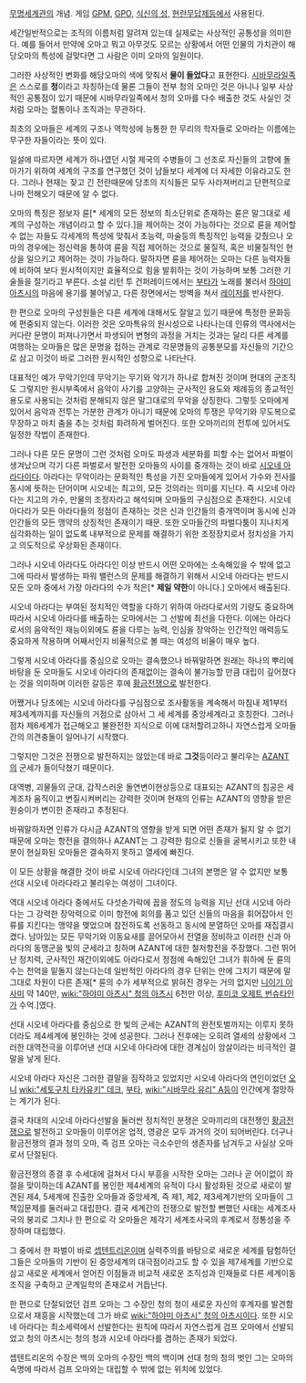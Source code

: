 [[무명세계관]]의 개념.
게임 [[GPM]], [[GPO]], [[식신의 성]], [[현란무답제]]등에서 사용된다.

세간일반적으로는 조직의 이름처럼 알려져 있는데 실제로는 사상적인 공통성을 의미한다. 예를 들어서 만약에 오마고 뭐고 아무것도 모르는 상황에서 어떤 인물의 가치관이 해당오마의 특성에 걸맞다면 그 사람은 이미 오마의 일원이다.

그러한 사상적인 변화를 해당오마의 색에 맞춰서 '''물이 들었다'''고 표현한다.
[[시바무라일족]]은 스스로를 '''청'''이라고 자칭하는데 물론 그들이 전부 청의 오마인 것은 아니나 일부 사상적인 공통점이 있기 때문에 시바무라일족에서 청의 오마를 다수 배출한 것도 사실인 것처럼 오마는 혈통이나 조직과는 무관하다.

최초의 오마들은 세계의 구조나 역학성에 능통한 한 무리의 학자들로 오마라는 이름에는 무구한 자들이라는 뜻이 있다.

일설에 따르자면 세계가 하나였던 시절 제국의 수병들이 그 선조로 자신들의 고향에 돌아가기 위하여 세계의 구조를 연구했던 것이 남들보다 세계에 더 자세한 이유라고도 한다.
그러나 현재는 잦고 긴 전란때문에 당초의 지식들은 모두 사라져버리고 단편적으로나마 전해오기 때문에 알 수 없다.

오마의 특징은 정보자 륜[* 세계의 모든 정보의 최소단위로 존재하는 륜은 말그대로 세계의 구성하는 개념이라고 할 수 있다.]을 제어하는 것이 가능하다는 것으로 륜을 제어할 수 없는 자들도 각세계의 특성에 맞춰서 초능력, 마술등의 특징적인 능력을 갖췄으나 오마의 경우에는 정신력을 통하여 륜을 직접 제어하는 것으로 물질적, 혹은 비물질적인 현상을 일으키고 제어하는 것이 가능하다.
말하자면 륜을 제어하는 오마는 다른 능력자들에 비하여 보다 원시적이지만 효율적으로 힘을 발휘하는 것이 가능하며 보통 그러한 기술들을 절기라고 부른다.
소설 리턴 투 건퍼레이드에서는 [[부타]]가 노래를 불러서 [[하야미 아츠시]]의 마음에 용기를 불어넣고, 다른 장면에서는 방벽을 쳐서 [[레이저]]를 반사한다.

한 편으로 오마의 구성원들은 다른 세계에 대해서도 잘알고 있기 때문에 특정한 문화등에 편중되지 않는다. 이러한 것은 오마특유의 원시성으로 나타나는데 인류의 역사에서는 커다란 문명이 퍼져나가면서 파생되어 변형의 과정을 거치는 것과는 달리 다른 세계를 여행하는 오마들은 많은 문명을 접하는 관계로 각문명들의 공통분모를 자신들의 기간으로 삼고 이것이 바로 그러한 원시적인 성향으로 나타난다.

대표적인 예가 무악기인데 무악기는 무기와 악기가 하나로 합쳐진 것이며 현대의 군조직도 그렇지만 원시부족에서 음악이 사기를 고양하는 군사적인 용도와 제례등의 종교적인 용도로 사용되는 것처럼 분해되지 않은 말그대로의 무악을 상징한다.
그렇듯 오마에게 있어서 음악과 전투는 가분한 관계가 아니기 때문에 오마의 투쟁은 무악기와 무도복으로 무장하고 마치 춤을 추는 것처럼 화려하게 벌어진다.
또한 오마끼리의 전투에 있어서도 일정한 작법이 존재한다.

그러나 다른 모든 문명이 그런 것처럼 오마도 파생과 세분화를 피할 수는 없어서 파벌이 생겨났으며 각기 다른 파벌로서 발전한 오마들의 사이를 중개하는 것이 바로 [[시오네 아라다]]이다.
아라다는 무악이라는 문화적인 특성을 가진 오마들에게 있어서 가수와 전사를 동시에 뜻하는 단어이며 시오네는 최고의, 모든 것의라는 의미를 지닌다.
즉 시오네 아라다는 지고의 가수, 만물의 조정자라고 해석되며 오마들의 구심점으로 존재한다.
시오네 아다라가 모든 아라다들의 정점이 존재하는 것은 신과 인간들의 중개역이며 동시에 신과 인간들의 모든 맹약의 상징적인 존재이기 때문.
또한 오마들간의 파벌다툼이 지나치게 심각화하는 일이 없도록 내부적으로 문제를 해결하기 위한 조정장치로서 정치성을 가지고 의도적으로 우상화된 존재이다.

그러나 시오네 아라다도 아라다인 이상 반드시 어떤 오마에는 소속해있을 수 밖에 없고 그에 따라서 발생하는 파워 밸런스의 문제를 해결하기 위해서 시오네 아라다는 반드시 모든 오마 중에서 가장 아라다의 수가 적은[* '''제일 약한'''이 아니다.] 오마에서 배출된다.

시오네 아라다는 부여된 정치적인 역할을 다하기 위하여 아라다로서의 기량도 중요하며 따라서 시오네 아라다를 배출하는 오마에서는 그 선발에 최선을 다한다.
이에는 아라다로서의 음악적인 재능이외에도 륜을 다루는 능력, 인심을 장악하는 인간적인 매력등도 중요하게 작용하며 어째서인지 비율적으로 볼 때는 여성의 비율이 매우 높다.

그렇게 시오네 아라다를 중심으로 오마는 결속했으나 바꿔말하면 원래는 하나의 뿌리에 바탕을 둔 오마들도 시오네 아라다의 존재없이는 결속이 불가능할 만큼 대립이 깊어졌다는 것을 의미하며 이러한 갈등은 후에 [[황금전쟁]]으로 발전한다.

어쨌거나 당초에는 시오네 아라다를 구심점으로 조사활동을 계속해서 마침내 제1부터 제3세계까지를 자신들의 거점으로 삼아서 그 세 세계를 중앙세계라고 호칭한다.
그러나 점차 제6세계가 접근해오고 불완전한 지식으로 이에 대처할려고하니 자연스럽게 오마들간의 의견충돌이 일어나기 시작했다.

그렇지만 그것은 전쟁으로 발전하지는 않았는데 바로 '''그것'''등이라고 불리우는 [[AZANT]]의 군세가 들이닥쳤기 때문이다.

대역병, 괴물들의 군대, 갑작스러운 돌연변이현상등으로 대표되는 AZANT의 침공은 세계조차 움직이고 변질시켜버리는 강력한 것이며 현재의 인류는 AZANT의 영향을 받은 원숭이가 변이한 존재라고 추정된다.

바꿔말하자면 인류가 다시금 AZANT의 영향을 받게 되면 어떤 존재가 될지 알 수 없기 때문에 오마는 항전을 결의하나 AZANT는 그 강력한 힘으로 신들을 굴복시키고 또한 내분이 현실화된 오마들은 결속하지 못하고 열세에 빠진다.

이 모든 상황을 해결한 것이 바로 시오네 아라다인데 그녀의 본명은 알 수 없지만 보통 선대 시오네 아라다라고 불리우는 여성이 그녀이다.

역대 시오네 아라다 중에서도 다섯손가락에 꼽을 정도의 능력을 지닌 선대 시오네 아라다는 그 강력한 장악력으로 이미 항전에 회의를 품고 있던 신들의 마음을 휘어잡아서 인류를 지킨다는 맹약을 맺었으며 참전하도록 선동하고 동시에 분열하던 오마를 재집결시켰다.
남아있는 모든 무악기와 이동요새를 끌어모아서 전열을 정비하고 이러한 신과 아라다의 동맹군을 빛의 군세라고 칭하며 AZANT에 대한 철저항전을 주장했다.
그런 뛰어난 정치력, 군사적인 재간이외에도 아라다로서 정점에 속해있던 그녀가 휘하에 둔 륜의 수는 천억을 밑돌지 않는다는데 일반적인 아라다의 경우 단위는 만에 그치기 때문에 말그대로 차원이 다른 존재[* 륜의 수가 세부적으로 밝혀진 경우는 거의 없지만 [[니이기 이사미]] 약 140만, [[wiki:"하야미 아츠시" 청의 아츠시]] 6천만 이상, [[후미코 오제트 번슈타인]]가 수억.]였다.

선대 시오네 아라다를 중심으로 한 빛의 군세는 AZANT의 완전토벌까지는 이루지 못하더라도 제4세계에 봉인하는 것에 성공한다. 그러나 전후에는 오히려 열세의 상황에서 그러한 대역전극을 이루어낸 선대 시오네 아다라에 대한 경계심이 암살이라는 비극적인 결말을 낳게 된다.

시오네 아라다 자신은 그러한 결말을 짐작하고 있었지만 시오네 아라다의 연인이었던 [[오니]] [[wiki:"세토구치 타카유키" 데크]], [[부타]], [[wiki:"시바무라 유리" A]]등이 인간에게 절망하는 계기가 된다.

결국 차대의 시오네 아라다선발을 둘러싼 정치적인 분쟁은 오마끼리의 대전쟁인 [[황금전쟁]]으로 발전하고 오마들이 이루어온 업적, 영광은 모두 과거의 것이 되어버린다.
더구나 황금전쟁의 결과 청의 오마, 즉 검프 오마는 극소수만의 생존자를 남겨두고 사실상 오마로서 단절된다.

황금전쟁의 종결 후 수세대에 걸쳐서 다시 부흥을 시작한 오마는 그러나 곧 어이없이 좌절을 맞이하는데 AZANT를 봉인한 제4세계의 유적이 다시 활성화된 것으로 새로이 발견된 제4, 5세계에 진출한 오마들과 중앙세계, 즉 제1, 제2, 제3세계기반의 오마들이 그 책임문제를 둘러싸고 대립한다.
결국 세계간의 전쟁으로 발전할 뻔했던 사태는 세계조사국의 붕괴로 그치나 한 편으로 각 오마들은 제각기 세계조사국의 후계로서 정통성을 주장하며 대립했다.

그 중에서 한 파벌이 바로 [[셉텐트리온]]이며 실력주의를 바탕으로 새로운 세계를 탐험하던 그들은 오마들의 기반이 된 중앙세계의 대극점이라고도 할 수 있을 제7세계를 기반으로 삼고 새로운 세계에서 얻어진 이점들과 비교적 새로운 조직성과 인재들로 다른 세계이동조직을 구축하고 군계일학의 존재로서 거듭난다.

한 편으로 단절되었던 검프 오마는 그 수장인 청의 청이 새로운 자신의 후계자를 발견함으로서 재흥을 시작했는데 그가 바로 [[wiki:"하야미 아츠시" 청의 아츠시]]이다.
또한 시오네 아라다는 최소세력에서 선발한다는 원칙에 따라서 자연스럽게 검프 오마에서 선발되었고 청의 아츠시는 청의 청과 시오네 아라다를 겸하는 존재가 되었다.

셉텐트리온의 수장은 백의 오마의 수장인 백의 백이며 선대 청의 청의 벗인 그는 오마의 숙명에 따라서 검프 오마와는 대립할 수 밖에 없는 위치에 있었다.
